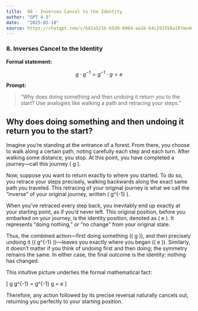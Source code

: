 ```yaml
---
title:  08 - Inverses Cancel to the Identity
author: "GPT 4.5"
date:   "2025-05-18"
source: https://chatgpt.com/c/682a521b-b5d0-8004-aa1b-64c191558a19?model=gpt-4-5
---
```


### **8. Inverses Cancel to the Identity**

**Formal statement:**

$$
g \cdot g^{-1} = g^{-1} \cdot g = e
$$

**Prompt:**

> "Why does doing something and then undoing it return you to the start? Use analogies like walking a path and retracing your steps."

## Why does doing something and then undoing it return you to the start?

Imagine you're standing at the entrance of a forest. From there, you choose to walk along a certain path, noting carefully each step and each turn. After walking some distance, you stop. At this point, you have completed a journey—call this journey \( g \).

Now, suppose you want to return exactly to where you started. To do so, you retrace your steps precisely, walking backwards along the exact same path you traveled. This retracing of your original journey is what we call the "inverse" of your original journey, written \( g^{-1} \).

When you've retraced every step back, you inevitably end up exactly at your starting point, as if you'd never left. This original position, before you embarked on your journey, is the identity position, denoted as \( e \). It represents "doing nothing," or "no change" from your original state.

Thus, the combined action—first doing something (\( g \)), and then precisely undoing it (\( g^{-1} \))—leaves you exactly where you began (\( e \)). Similarly, it doesn't matter if you think of undoing first and then doing; the symmetry remains the same. In either case, the final outcome is the identity: nothing has changed.

This intuitive picture underlies the formal mathematical fact:

\[
g \cdot g^{-1} = g^{-1} \cdot g = e
\]

Therefore, any action followed by its precise reversal naturally cancels out, returning you perfectly to your starting position.
